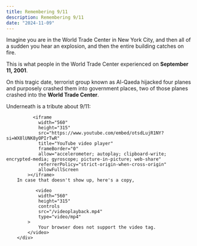 ```yaml
---
title: Remembering 9/11
description: Remembering 9/11
date: "2024-11-09"
---
```


Imagine you are in the World Trade Center in New York City, and then all of a sudden you hear an explosion, and then the entire building catches on fire.

This is what people in the World Trade Center experienced on **September 11, 2001**.

On this tragic date, terrorist group known as Al-Qaeda hijacked four planes and purposely crashed them into government places, two of those planes crashed into the **World Trade Center**.

Underneath is a tribute about 9/11:

              <iframe
                width="560"
                height="315"
                src="https://www.youtube.com/embed/otsdLujR1NY?si=WX8lUNK8yOPIrTwR"
                title="YouTube video player"
                frameBorder="0" 
                allow="accelerometer; autoplay; clipboard-write; encrypted-media; gyroscope; picture-in-picture; web-share"
                referrerPolicy="strict-origin-when-cross-origin"
                allowFullScreen 
            ></iframe>
        In case that doesn't show up, here's a copy,

               <video
                width="560"
                height="315"
                controls 
                src="/videoplayback.mp4" 
                type="video/mp4"
            >
                Your browser does not support the video tag.
            </video>
        </div>
